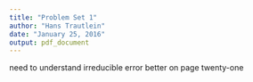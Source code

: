 ```yaml
---
title: "Problem Set 1"
author: "Hans Trautlein"
date: "January 25, 2016"
output: pdf_document
---
```


\section{}




need to understand irreducible error better
on page twenty-one